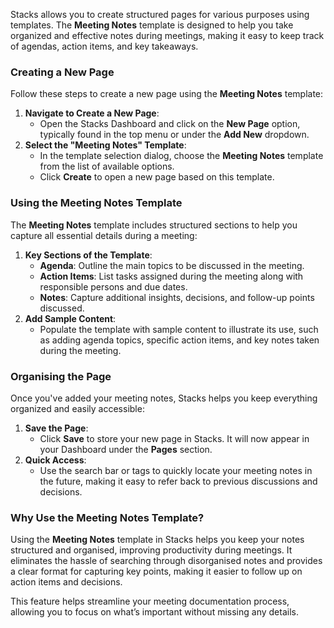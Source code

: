Stacks allows you to create structured pages for various purposes using templates. The **Meeting Notes** template is designed to help you take organized and effective notes during meetings, making it easy to keep track of agendas, action items, and key takeaways.

### Creating a New Page

Follow these steps to create a new page using the **Meeting Notes** template:

1. **Navigate to Create a New Page**:
    - Open the Stacks Dashboard and click on the **New Page** option, typically found in the top menu or under the **Add New** dropdown.
2. **Select the "Meeting Notes" Template**:
    - In the template selection dialog, choose the **Meeting Notes** template from the list of available options.
    - Click **Create** to open a new page based on this template.

### Using the Meeting Notes Template

The **Meeting Notes** template includes structured sections to help you capture all essential details during a meeting:

1. **Key Sections of the Template**:
    - **Agenda**: Outline the main topics to be discussed in the meeting.
    - **Action Items**: List tasks assigned during the meeting along with responsible persons and due dates.
    - **Notes**: Capture additional insights, decisions, and follow-up points discussed.
2. **Add Sample Content**:
    - Populate the template with sample content to illustrate its use, such as adding agenda topics, specific action items, and key notes taken during the meeting.

### Organising the Page

Once you've added your meeting notes, Stacks helps you keep everything organized and easily accessible:

1. **Save the Page**:
    - Click **Save** to store your new page in Stacks. It will now appear in your Dashboard under the **Pages** section.
2. **Quick Access**:
    - Use the search bar or tags to quickly locate your meeting notes in the future, making it easy to refer back to previous discussions and decisions.

### Why Use the Meeting Notes Template?

Using the **Meeting Notes** template in Stacks helps you keep your notes structured and organised, improving productivity during meetings. It eliminates the hassle of searching through disorganised notes and provides a clear format for capturing key points, making it easier to follow up on action items and decisions.

This feature helps streamline your meeting documentation process, allowing you to focus on what’s important without missing any details.